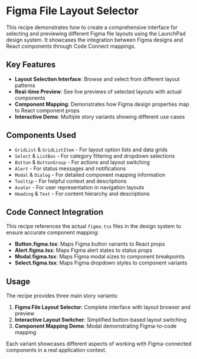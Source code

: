 # Figma File Layout Selector

This recipe demonstrates how to create a comprehensive interface for selecting and previewing different Figma file layouts using the LaunchPad design system. It showcases the integration between Figma designs and React components through Code Connect mappings.

## Key Features

- **Layout Selection Interface**: Browse and select from different layout patterns
- **Real-time Preview**: See live previews of selected layouts with actual components
- **Component Mapping**: Demonstrates how Figma design properties map to React component props
- **Interactive Demo**: Multiple story variants showing different use cases

## Components Used

- `GridList` & `GridListItem` - For layout option lists and data grids
- `Select` & `ListBox` - For category filtering and dropdown selections
- `Button` & `ButtonGroup` - For actions and layout switching
- `Alert` - For status messages and notifications
- `Modal` & `Dialog` - For detailed component mapping information
- `Tooltip` - For helpful context and descriptions
- `Avatar` - For user representation in navigation layouts
- `Heading` & `Text` - For content hierarchy and descriptions

## Code Connect Integration

This recipe references the actual `figma.tsx` files in the design system to ensure accurate component mapping:

- **Button.figma.tsx**: Maps Figma button variants to React props
- **Alert.figma.tsx**: Maps Figma alert states to status props
- **Modal.figma.tsx**: Maps Figma modal sizes to component breakpoints
- **Select.figma.tsx**: Maps Figma dropdown styles to component variants

## Usage

The recipe provides three main story variants:

1. **Figma File Layout Selector**: Complete interface with layout browser and preview
2. **Interactive Layout Switcher**: Simplified button-based layout switching
3. **Component Mapping Demo**: Modal demonstrating Figma-to-code mapping

Each variant showcases different aspects of working with Figma-connected components in a real application context.